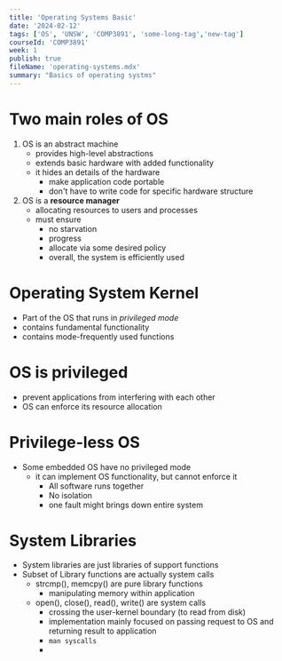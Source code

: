 ```yaml
---
title: 'Operating Systems Basic'
date: '2024-02-12'
tags: ['OS', 'UNSW', 'COMP3891', 'some-long-tag','new-tag']
courseId: 'COMP3891'
week: 1
publish: true
fileName: 'operating-systems.mdx'
summary: "Basics of operating systms"
---
```


# Two main roles of OS
1. OS is an abstract machine
	- provides high-level abstractions
	- extends basic hardware with added functionality
	- it hides an details of the hardware
		- make application code portable
		- don't have to write code for specific hardware structure
2. OS is a **resource manager**
	- allocating resources to users and processes
	- must ensure
		- no starvation
		- progress
		- allocate via some desired policy
		- overall, the system is efficiently used

# Operating System Kernel
- Part of the OS that runs in *privileged mode*
- contains fundamental functionality
- contains mode-frequently used functions

# OS is privileged
- prevent applications from interfering with each other
- OS can enforce its resource allocation

# Privilege-less OS
- Some embedded OS have no privileged mode
	- it can implement OS functionality, but cannot enforce it
		- All software runs together
		- No isolation
		- one fault might brings down entire system

# System Libraries
- System libraries are just libraries of support functions
- Subset of Library functions are actually system calls
	- strcmp(), memcpy() are pure library functions
		- manipulating memory within application
	- open(), close(), read(), write() are system calls
		- crossing the user-kernel boundary (to read from disk)
		- implementation mainly focused on passing request to OS and returning result to application
		- ```man syscalls```
		- 